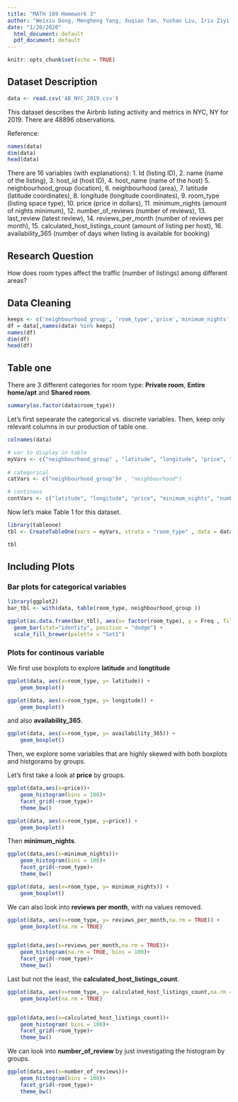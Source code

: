 ```yaml
---
title: "MATH 189 Homework 3"
author: "Weixiu Dong, Mengheng Yang, Xuqian Tan, Yushan Liu, Iris Ziyi Wang"
date: "1/20/2020"
  html_document: default
  pdf_document: default
---
```


```r
knitr::opts_chunk$set(echo = TRUE)
```

## Dataset Description
```r
data <- read.csv('AB_NYC_2019.csv')
```

This dataset describes the Airbnb listing activity and metrics in NYC, NY for 2019.
There are 48896 observations.
 
Reference: 

```r
names(data)
dim(data)
head(data)
```
There are 16 variables (with explanations):
1. Id (listing ID), 
2. name (name of the listing), 
3. host_id (host ID), 
4. host_name (name of the host) 
5. neighbourhood_group (location), 
6. neighbourhood (area), 
7. latitude (latitude coordinates), 
8. longitude (longitude coordinates), 
9. room_type (listing space type), 
10. price (price in dollars), 
11. minimum_nights (amount of nights minimum), 
12. number_of_reviews (number of reviews), 
13. last_review (latest review), 
14. reviews_per_month (number of reviews per month), 
15. calculated_host_listings_count (amount of listing per host), 
16. availability_365 (number of days when listing is available for booking)

## Research Question
How does room types affect the traffic (number of listings) among different areas?

## Data Cleaning
```r
keeps <- c('neighbourhood_group', 'room_type','price','minimum_nights', 'number_of_reviews','avalibility_365')
df = data[,names(data) %in% keeps]
names(df)
dim(df)
head(df)
```

## Table one
There are 3 different categories for room type: **Private room**, **Entire home/apt** and  **Shared room**.    
```r
summary(as.factor(data$room_type))
```

Let's first sepearate the categorical vs. discrete variables. 
Then, keep only relevant columns in our production of table one.
```r
colnames(data)
```

```r
# var to display in table
myVars <- c("neighbourhood_group" , "latitude", "longitude", "price", "minimum_nights", "number_of_reviews", "reviews_per_month", "calculated_host_listings_count","availability_365")
    
# categorical
catVars <- c("neighbourhood_group")# , "neighbourhood")

# continous
contVars <- c("latitude", "longitude", "price", "minimum_nights", "number_of_reviews", "reviews_per_month", "calculated_host_listings_count","availability_365")


```

Now let's make Table 1 for this dataset.
```r
library(tableone)
tbl <- CreateTableOne(vars = myVars, strata = "room_type" , data = data)#, factorVars = catVars)

tbl
```

## Including Plots

### Bar plots for categorical variables

```r
library(ggplot2)
bar_tbl <- with(data, table(room_type, neighbourhood_group ))

ggplot(as.data.frame(bar_tbl), aes(x= factor(room_type), y = Freq , fill =neighbourhood_group)) +
  geom_bar(stat="identity", position = "dodge") + 
  scale_fill_brewer(palette = "Set1")
```

### Plots for continous variable

We first use boxplots to explore **latitude** and **longtitude**

```r
ggplot(data, aes(x=room_type, y= latitude)) + 
    geom_boxplot()
```


```r
ggplot(data, aes(x=room_type, y= longitude)) + 
    geom_boxplot()
```

and also **availability_365**.
```r
ggplot(data, aes(x=room_type, y= availability_365)) + 
    geom_boxplot()
```


Then, we explore some variables that are highly skewed with both boxplots and histgorams by groups.

Let's first take a look at **price** by groups.
```r
ggplot(data,aes(x=price))+
    geom_histogram(bins = 100)+
    facet_grid(~room_type)+
    theme_bw()

ggplot(data, aes(x=room_type, y=price)) + 
    geom_boxplot()

```

Then **minimum_nights**. 
```r

ggplot(data,aes(x=minimum_nights))+
    geom_histogram(bins = 100)+
    facet_grid(~room_type)+
    theme_bw()

ggplot(data, aes(x=room_type, y= minimum_nights)) + 
    geom_boxplot()

```

We can also look into **reviews per month**, with na values removed. 
```r
ggplot(data, aes(x=room_type, y= reviews_per_month,na.rm = TRUE)) + 
    geom_boxplot(na.rm = TRUE)


ggplot(data,aes(x=reviews_per_month,na.rm = TRUE))+
    geom_histogram(na.rm = TRUE, bins = 100)+
    facet_grid(~room_type)+
    theme_bw()
```

Last but not the least, the **calculated_host_listings_count**.

```r

ggplot(data, aes(x=room_type, y= calculated_host_listings_count,na.rm = TRUE)) + 
    geom_boxplot(na.rm = TRUE)


ggplot(data,aes(x=calculated_host_listings_count))+
    geom_histogram( bins = 100)+
    facet_grid(~room_type)+
    theme_bw()
```


We can look into **number_of_review** by just investigating the histogram by groups.
```r
ggplot(data,aes(x=number_of_reviews))+
    geom_histogram(bins = 100)+
    facet_grid(~room_type)+
    theme_bw()
```
